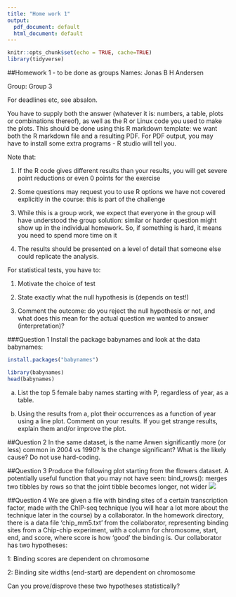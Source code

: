 ```yaml
---
title: "Home work 1"
output:
  pdf_document: default
  html_document: default
---
```


```r
knitr::opts_chunk$set(echo = TRUE, cache=TRUE)
library(tidyverse)
```

##Homework 1 - to be done as groups
Names: Jonas B H Andersen

Group: Group 3

For deadlines etc, see absalon. 

You have to supply both the answer (whatever it is: numbers, a table, plots or combinations thereof), as well as the R or Linux code you used to make the plots. This should be done using this R markdown template: we want both the R markdown file and a resulting PDF. For PDF output, you may have to install some extra programs - R studio will tell you. 

Note that:

1. If the R code gives different results than your results, you will get severe point reductions or even 0 points for the exercise

2. Some questions may request you to use R options we have not covered explicitly in the course: this is part of the challenge

3. While this is a group work, we expect that everyone in the group will have understood the group solution: similar or harder question might show up in the individual homework. So, if something is hard, it means you need to spend more time on it

4. The results should be presented on a level of detail that someone else could replicate the analysis. 

For statistical tests, you have to:

1) Motivate the choice of test 

2) State exactly what the null hypothesis is (depends on test!)

3) Comment the outcome: do you reject the null hypothesis or not, and what does this mean for the actual question we wanted to answer (interpretation)?


###Question 1
Install the package babynames and look at the data babynames:

```r
install.packages("babynames")
```
```r
library(babynames)
head(babynames)
```

a) List the top 5 female baby names starting with P, regardless of year, as a table. 

b) Using the results from a, plot their occurrences as a function of year using a line plot.  Comment on your results. If you get strange results, explain them and/or improve the plot. 


##Question 2
In the same dataset, is the name Arwen significantly more (or less) common in 2004 vs 1990? Is the change significant? What is the likely cause? Do not use hard-coding. 



##Question 3
Produce the following plot starting from the flowers dataset. A potentially useful function that you may not have seen: bind_rows():  merges two tibbles by rows so that the joint tibble  becomes longer, not wider
![](example.png)


##Question 4
We are given a file with binding sites of a certain transcription factor, made with the ChIP-seq technique (you will hear a lot more about the technique later in the course) by a collaborator. 
In the homework directory, there is a data file 'chip_mm5.txt' from the collaborator, representing binding sites from a Chip-chip experiment, with a column for  chromosome, start, end, and score, where score is how 'good' the binding is. Our collaborator has two hypotheses:

1: Binding scores are dependent on chromosome

2: Binding site widths (end-start) are dependent on chromosome

Can you prove/disprove these two hypotheses statistically?

